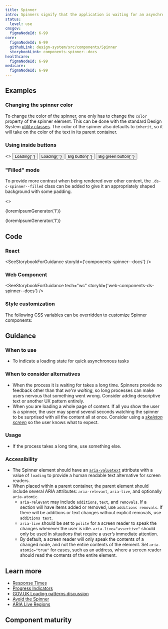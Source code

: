 ```yaml
---
title: Spinner
intro: Spinners signify that the application is waiting for an asynchronous operation to complete.
status:
  level: use
cmsgov:
  figmaNodeId: 6-99
core:
  figmaNodeId: 6-99
  githubLink: design-system/src/components/Spinner
  storybookLink: components-spinner--docs
healthcare:
  figmaNodeId: 6-99
medicare:
  figmaNodeId: 6-99
---
```



## Examples

<StorybookExample componentName="spinner" storyId="components-spinner--default-spinner" />

### Changing the spinner color

To change the color of the spinner, one only has to change the `color` property of the spinner element. This can be done with the standard Design System [utility classes](/foundation/color/). The color of the spinner also defaults to `inherit`, so it will take on the color of the text in its parent container.

### Using inside buttons

<EmbeddedExample>
  <>
    <Button className="ds-u-margin-right--2">
      <Spinner size="small" /> Loading{' '}
    </Button>
    <Button variation="primary" className="ds-u-margin-right--2">
      <Spinner size="small" inversed /> Loading{' '}
    </Button>
    <Button size="big" className="ds-u-margin-right--2">
      <Spinner /> Big button{' '}
    </Button>
    <Button size="big" variation="success" className="ds-u-margin-right--2">
      <Spinner /> Big green button{' '}
    </Button>
  </>
</EmbeddedExample>

### "Filled" mode

To provide more contrast when being rendered over other content, the `.ds-c-spinner--filled` class can be added to give it an appropriately shaped background with some padding.

<EmbeddedExample>
  <>
    <div
      class="ds-u-fill--background-inverse ds-u-color--base-inverse ds-u-padding--2"
      style={{ position: 'relative' }}
    >
      <p>{loremIpsumGenerator('l')}</p>
      <div
        class="ds-u-display--flex ds-u-justify-content--center ds-u-align-items--center"
        style={{
          position: 'absolute',
          width: '100%',
          height: '100%',
          top: 0,
          left: 0,
        }}
      >
        <Spinner filled aria-valuetext="Loading" />
      </div>
    </div>
    <div class="ds-u-padding--2" style={{ position: 'relative' }}>
      <p>{loremIpsumGenerator('l')}</p>
      <div
        class="ds-u-display--flex ds-u-justify-content--center ds-u-align-items--center"
        style={{
          position: 'absolute',
          width: '100%',
          height: '100%',
          top: 0,
          left: 0,
        }}
      >
        <Spinner filled inversed aria-valuetext="Loading" />
      </div>
    </div>
  </>
</EmbeddedExample>

## Code

### React

<SeeStorybookForGuidance storyId={'components-spinner--docs'} />

### Web Component

<SeeStorybookForGuidance tech="wc" storyId={'web-components-ds-spinner--docs'} />

### Style customization

The following CSS variables can be overridden to customize Spinner components:

<ComponentThemeOptions componentname="spinner" />

## Guidance

### When to use

- To indicate a loading state for quick asynchronous tasks

### When to consider alternatives

- When the process it is waiting for takes a long time. Spinners provide no feedback other than that _we're waiting_, so long processes can make users nervous that something went wrong. Consider adding descriptive text or another UX pattern entirely.
- When you are loading a whole page of content. If all you show the user is a spinner, the user may spend several seconds watching the spinner to be surprised with all the content all at once. Consider using a [_skeleton screen_](https://www.lukew.com/ff/entry.asp?1797) so the user knows what to expect.

### Usage

- If the process takes a long time, use something else.

### Accessibility

- The Spinner element should have an [`aria-valuetext`](https://developer.mozilla.org/en-US/docs/Web/Accessibility/ARIA/Attributes/aria-valuetext) attribute with a value of `loading` to provide a human readable text alternative for screen readers.
- When placed within a parent container, the parent element should include several ARIA attributes: `aria-relevant`, `aria-live`, and optionally `aria-atomic`.
  - `aria-relevant` may include `additions`, `text`, and `removals`. If a section will have items added or removed, use `additions removals`. If there will be additions or text changes without explicit removals, use `additions text`.
  - `aria-live` should be set to `polite` for a screen reader to speak the changes whenever the user is idle. `aria-live="assertive"` should only be used in situations that require a user&rsquo;s immediate attention.
  - By default, a screen reader will only speak the contents of a changed node, and not the entire contents of the element. Set `aria-atomic="true"` for cases, such as an address, where a screen reader should read the contents of the entire element.

## Learn more

- [Response Times](https://www.nngroup.com/articles/response-times-3-important-limits/)
- [Progress Indicators](https://www.nngroup.com/articles/progress-indicators/)
- [GOV.UK Loading patterns discussion](https://paper.dropbox.com/doc/Loading-patterns-v0x8Xych1PbZQXOlbP3L6)
- [Avoid the Spinner](https://www.lukew.com/ff/entry.asp?1797)
- [ARIA Live Regions](https://developer.mozilla.org/en-US/docs/Web/Accessibility/ARIA/ARIA_Live_Regions)

## Component maturity

<MaturityChecklist
  a11yStandards={true}
  color={true}
  forcedColors={true}
  screenReaders={true}
  keyboardNavigable={true}
  storybook={true}
  responsive={true}
  spanish={true}
  completeUiKit={false}
  responsiveUiKit={false}
  tokensInCode={true}
  tokensInSketch={true}
/>
